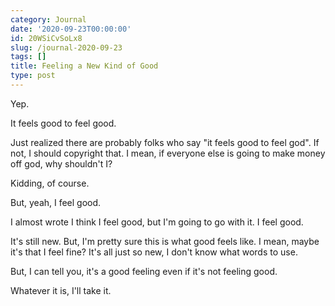 ```yaml
---
category: Journal
date: '2020-09-23T00:00:00'
id: 20WSiCvSoLx8
slug: /journal-2020-09-23
tags: []
title: Feeling a New Kind of Good
type: post
---
```


Yep. 

It feels good to feel good. 

Just realized there are probably folks who say "it feels good to feel god". If not, I should copyright that. I mean, if everyone else is going to make money off god, why shouldn't I? 

Kidding, of course. 

But, yeah, I feel good. 

I almost wrote I think I feel good, but I'm going to go with it. I feel good.

It's still new. But, I'm pretty sure this is what good feels like. I mean, maybe it's that I feel fine? It's all just so new, I don't know what words to use. 

But, I can tell you, it's a good feeling even if it's not feeling good. 

Whatever it is, I'll take it.